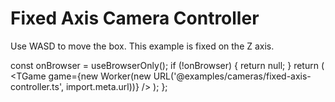 # Fixed Axis Camera Controller

Use WASD to move the box. This example is fixed on the Z axis.


  const onBrowser = useBrowserOnly();
  if (!onBrowser) {
    return null;
  }
  return (
    <TGame
      game={new Worker(new URL('@examples/cameras/fixed-axis-controller.ts', import.meta.url))}
    />
  );
};

<Game />
